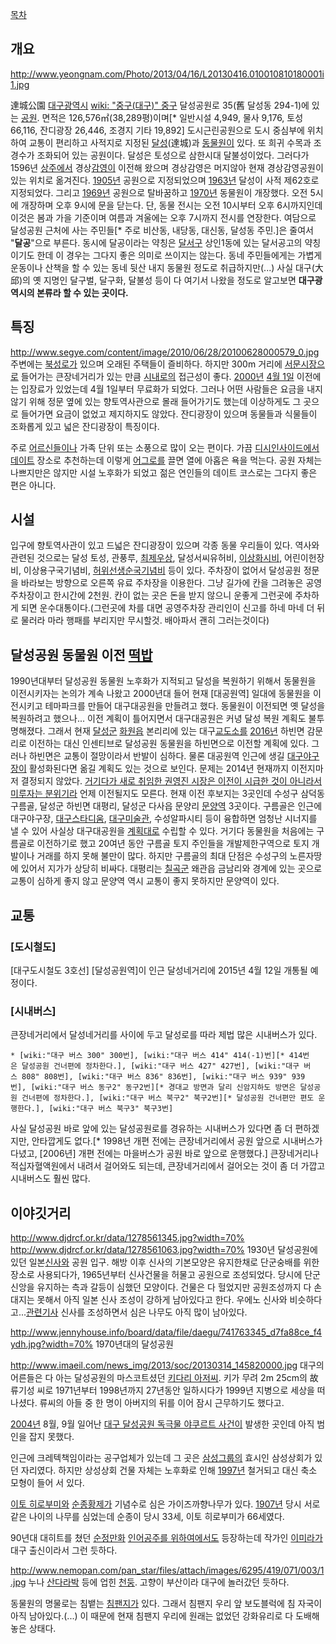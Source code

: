 [[목차]]
== 개요 ==
http://www.yeongnam.com/Photo/2013/04/16/L20130416.010010810180001i1.jpg

達城公園
[[대구광역시]] [[wiki: "중구(대구)" 중구]] 달성공원로 35(舊 달성동 294-1)에 있는 [[공원]]. 면적은 126,576㎡(38,289평)이며[* 일반시설 4,949, 물사 9,176, 토성 66,116, 잔디광장 26,446, 조경지 기타 19,892] 도시근린공원으로 도시 중심부에 위치하여 교통이 편리하고 사적지로 지정된 [[달성]](達城)과 [[동물원]]이 있다. 또 희귀 수목과 조경수가 조화되어 있는 공원이다. 달성은 토성으로 삼한시대 달불성이었다. 그러다가 1596년 [[상주]]에서 경상[[감영]]이 이전해 왔으며 경상감영은 머지않아 현재 경상감영공원이 있는 위치로 옮겨진다. [[1905년]] 공원으로 지정되었으며 [[1963년]] 달성이 사적 제62호로 지정되었다. 그리고 [[1969년]] 공원으로 탈바꿈하고 [[1970년]] 동물원이 개장했다.
오전 5시에 개장하며 오후 9시에 문을 닫는다. 단, 동물 전시는 오전 10시부터 오후 6시까지인데 이것은 봄과 가을 기준이며 여름과 겨울에는 오후 7시까지 전시를 연장한다.
여담으로 달성공원 근처에 사는 주민들[* 주로 비산동, 내당동, 대신동, 달성동 주민.]은 줄여서 "'''달공'''"으로 부른다. 동시에 달공이라는 약칭은 [[달서구]] 상인1동에 있는 달서공고의 약칭이기도 한데 이 경우는 그다지 좋은 의미로 쓰이지는 않는다.
동네 주민들에게는 가볍게 운동이나 산책을 할 수 있는 동네 뒷산 내지 동물원 정도로 취급하지만(...) 사실 대구(大邱)의 옛 지명인 달구벌, 달구화, 달불성 등이 다 여기서 나왔을 정도로 알고보면 '''대구광역시의 본류라 할 수 있는 곳이다.'''

== 특징 ==
http://www.segye.com/content/image/2010/06/28/20100628000579_0.jpg
주변에는 [[북성로]]가 있으며 오래된 주택들이 즐비하다. 하지만 300m 거리에 [[서문시장]]으로 들어가는 큰장네거리가 있는 만큼 [[시내]]로의 접근성이 좋다. [[2000년]] [[4월 1일]] 이전에는 입장료가 있었는데 4월 1일부터 무료화가 되었다. 그러나 어떤 사람들은 요금을 내지 않기 위해 정문 옆에 있는 향토역사관으로 몰래 들어가기도 했는데 이상하게도 그 곳으로 들어가면 요금이 없었고 제지하지도 않았다. 잔디광장이 있으며 동물들과 식물들이 조화롭게 있고 넓은 잔디광장이 특징이다.

주로 [[어르신]]들이나 가족 단위 또는 소풍으로 많이 오는 편이다. 가끔 [[디시인사이드]]에서 [[데이트]] 장소로 추천하는데 이렇게 [[어그로]]를 끌면 열에 아홉은 욕을 먹는다. 공원 자체는 나쁘지만은 않지만 시설 노후화가 되었고 젊은 연인들의 데이트 코스로는 그다지 좋은 편은 아니다.

== 시설 ==
입구에 향토역사관이 있고 드넓은 잔디광장이 있으며 각종 동물 우리들이 있다. 역사와 관련된 것으로는 달성 토성, 관풍루, [[최제우]]상, 달성서씨유허비, [[이상화]]시비, 어린이헌장비, 이상용구국기념비, [[허위]]선생순국기념비 등이 있다.
주차장이 없어서 달성공원 정문을 바라보는 방향으로 오른쪽 유료 주차장을 이용한다. 그냥 길가에 칸을 그려놓은 공영주차장이고 한시간에 2천원. 칸이 없는 곳은 돈을 받지 않으니 운좋게 그런곳에 주차하게 되면 운수대통이다.(그런곳에 차를 대면 공영주차장 관리인이 신고를 하네 마네 더 뒤로 물러라 마라 행패를 부리지만 무시할것. 배아파서 괜히 그러는것이다)
== 달성공원 동물원 이전 [[떡밥]] ==
1990년대부터 달성공원 동물원 노후화가 지적되고 달성을 복원하기 위해서 동물원을 이전시키자는 논의가 계속 나왔고 2000년대 들어 현재 [대공원역] 일대에 동물원을 이전시키고 테마파크를 만들어 대구대공원을 만들려고 했다. 동물원이 이전되면 옛 달성을 복원하려고 했으나... 이전 계획이 틀어지면서 대구대공원은 커녕 달성 복원 계획도 불투명해졌다. 그래서 현재 [[달성군]] [[화원읍]] 본리리에 있는 대구[[교도소]]를 [[2016년]] 하빈면 감문리로 이전하는 대신 인센티브로 달성공원 동물원을 하빈면으로 이전할 계획에 있다. 그러나 하빈면은 교통이 절망이라서 반발이 심하다. 물론 대공원역 인근에 생길 [[대구야구장]]이 활성화된다면 옮길 계획도 있는 것으로 보인다. 문제는 2014년 현재까지 이전지마저 결정되지 않았다.
[http://news.naver.com/main/read.nhn?mode=LSD&mid=sec&sid1=102&oid=022&aid=0002689453 거기다가 새로 취임한 권영진 시장은 이전이 시급한 것이 아니라서 미루자는 분위기라] 언제 이전될지도 모른다.
현재 이전 후보지는 3곳인데 수성구 삼덕동 구름골, 달성군 하빈면 대평리, 달성군 다사읍 문양리 [[문양역]] 3곳이다. 구름골은 인근에 대구야구장, [[대구스타디움]], [[대구미술관]], 수성알파시티 등이 융합하면 엄청난 시너지를 낼 수 있어 사실상 대구대공원을 [[계획대로]] 수립할 수 있다. 거기다 동물원을 처음에는 구름골로 이전하기로 했고 20여년 동안 구름골 토지 주인들을 개발제한구역으로 토지 개발이나 거래를 하지 못해 불만이 많다. 하지만 구름골의 최대 단점은 수성구의 노른자땅에 있어서 지가가 상당히 비싸다. 대평리는 [[칠곡군]] 왜관읍 금남리와 경계에 있는 곳으로 교통이 심하게 좋지 않고 문양역 역시 교통이 좋지 못하지만 문양역이 있다. 

== 교통 ==
=== [도시철도] ===
[대구도시철도 3호선] [달성공원역]이 인근 달성네거리에 2015년 4월 12일 개통될 예정이다.

=== [시내버스] ===
큰장네거리에서 달성네거리를 사이에 두고 달성로를 따라 제법 많은 시내버스가 있다.
 * [wiki:"대구 버스 300" 300번], [wiki:"대구 버스 414" 414(-1)번][* 414번은 달성공원 건너편에 정차한다.], [wiki:"대구 버스 427" 427번], [wiki:"대구 버스 808" 808번], [wiki:"대구 버스 836" 836번], [wiki:"대구 버스 939" 939번], [wiki:"대구 버스 동구2" 동구2번][* 경대교 방면과 달리 신암지하도 방면은 달성공원 건너편에 정차한다.], [wiki:"대구 버스 북구2" 북구2번][* 달성공원 건너편만 편도 운행한다.], [wiki:"대구 버스 북구3" 북구3번]

사실 달성공원 바로 앞에 있는 달성공원로를 경유하는 시내버스가 있다면 좀 더 편하겠지만, 안타깝게도 없다.[* 1998년 개편 전에는 큰장네거리에서 공원 앞으로 시내버스가 다녔고, [2006년] 개편 전에는 마을버스가 공원 바로 앞으로 운행했다.] 큰장네거리나 적십자혈액원에서 내려서 걸어와도 되는데, 큰장네거리에서 걸어오는 것이 좀 더 가깝고 시내버스도 훨씬 많다.

== 이야깃거리 ==
http://www.djdrcf.or.kr/data/1278561345.jpg?width=70%
http://www.djdrcf.or.kr/data/1278561063.jpg?width=70%
1930년 달성공원에 있던 일본[[신사]]와 공원 입구. 해방 이후 신사의 기본모양은 유지한채로 단군숭배를 위한 장소로 사용되다가, 1965년부터 신사건물을 허물고 공원으로 조성되었다. 당시에 단군신앙을 유지하는 측과 갈등이 심했던 모양이다. 건물은 다 헐었지만 공원조성까지 다 손대지는 못해서 아직 일본 신사 조성이 강하게 남아있다고 한다. 우에노 신사와 비슷하다고...[http://news.naver.com/main/read.nhn?mode=LSD&mid=sec&sid1=102&oid=088&aid=0000062668 관련기사] 신사를 조성하면서 심은 나무도 아직 많이 남아있다.

http://www.jennyhouse.info/board/data/file/daegu/741763345_d7fa88ce_f4ydh.jpg?width=70%
1970년대의 달성공원

http://www.imaeil.com/news_img/2013/soc/20130314_145820000.jpg
대구의 어른들은 다 아는 달성공원의 마스코트셨던 [[키다리 아저씨]]. 키가 무려 2m 25cm의 故 류기성 씨로 1971년부터 1998년까지 27년동안 일하시다가 1999년 지병으로 세상을 떠나셨다. 류씨의 아들 중 한 명이 아버지의 뒤를 이어 잠시 근무하기도 했다고.

[[2004년]] 8월, 9월 일어난 [[대구 달성공원 독극물 야쿠르트 사건]]이 발생한 곳인데 아직 범인을 잡지 못했다.

인근에 크레텍책임이라는 공구업체가 있는데 그 곳은 [[삼성그룹]]의 효시인 삼성상회가 있던 자리였다. 하지만 상성상회 건물 자체는 노후화로 인해 [[1997년]] 철거되고 대신 축소 모형이 들어 서 있다.

[[이토 히로부미]]와 [[순종]]황제가 기념수로 심은 가이즈까향나무가 있다. [[1907년]] 당시 서로 같은 나이의 나무를 심었는데 순종이 당시 33세, 이토 히로부미가 66세였다.

90년대 대히트를 쳤던 [[순정만화]] [[인어공주를 위하여]]에서도 등장하는데 작가인 [[이미라]]가 대구 출신이라서 그런 듯하다.

http://www.nemopan.com/pan_star/files/attach/images/6295/419/071/003/1.jpg
누나 [[산다라박]] 등에 업힌 [[천둥]]. 고향이 부산이라 대구에 놀러갔던 듯하다.

동물원의 명물로는 침뱉는 [[침팬지]]가 있다. 그래서 침팬지 우리 앞 보도블럭에 침 자국이 아직 남아있다.(...) 이 때문에 현재 침팬지 우리에 원래는 없었던 강화유리로 다 도배해놓은 상태다. 
